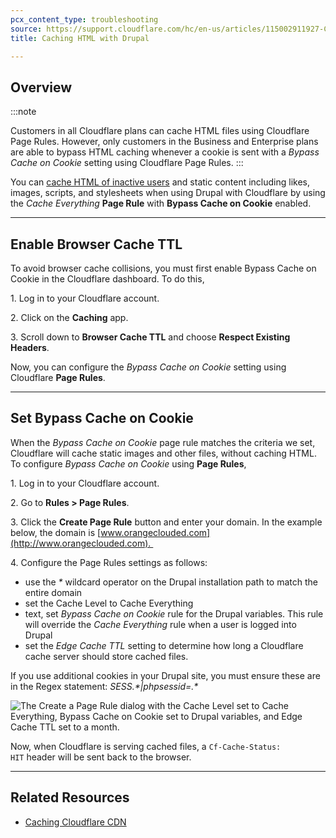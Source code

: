```yaml
---
pcx_content_type: troubleshooting
source: https://support.cloudflare.com/hc/en-us/articles/115002911927-Caching-HTML-with-Drupal
title: Caching HTML with Drupal

---
```


## Overview

:::note

Customers in all Cloudflare plans can cache HTML files using Cloudflare Page Rules. However, only customers in the Business and Enterprise plans are able to bypass HTML caching whenever a cookie is sent with a *Bypass Cache on Cookie* setting using Cloudflare Page Rules. 
:::

You can [cache HTML of inactive users](https://blog.cloudflare.com/caching-anonymous-page-views/) and static content including likes, images, scripts, and stylesheets when using Drupal with Cloudflare by using the *Cache Everything* **Page Rule** with **Bypass Cache on Cookie** enabled.

***

## Enable Browser Cache TTL

To avoid browser cache collisions, you must first enable Bypass Cache on Cookie in the Cloudflare dashboard. To do this,

1\. Log in to your Cloudflare account.

2\. Click on the **Caching** app.

3\. Scroll down to **Browser Cache TTL** and choose **Respect Existing Headers**.

Now, you can configure the *Bypass Cache on Cookie* setting using Cloudflare **Page Rules**. 

***

## Set Bypass Cache on Cookie

When the *Bypass Cache on Cookie* page rule matches the criteria we set, Cloudflare will cache static images and other files, without caching HTML. To configure *Bypass Cache on Cookie* using **Page Rules**, 

1\. Log in to your Cloudflare account.

2\. Go to **Rules > Page Rules**.

3\. Click the **Create Page Rule** button and enter your domain. In the example below, the domain is [www.orangeclouded.com](http://www.orangeclouded.com). 

4\. Configure the Page Rules settings as follows:

* use the *\** wildcard operator on the Drupal installation path to match the entire domain
* set the Cache Level to Cache Everything
* text, set *Bypass Cache on Cookie* rule for the Drupal variables. This rule will override the *Cache Everything* rule when a user is logged into Drupal
* set the *Edge Cache TTL* setting to determine how long a Cloudflare cache server should store cached files.

If you use additional cookies in your Drupal site, you must ensure these are in the Regex statement: *SESS.\*|phpsessid=.\**

![The Create a Page Rule dialog with the Cache Level set to Cache Everything, Bypass Cache on Cookie set to Drupal variables, and Edge Cache TTL set to a month.](~/assets/images/support/page_rules_caching_static_HTML_with_drupal.png)

Now, when Cloudflare is serving cached files, a `Cf-Cache-Status: HIT` header will be sent back to the browser.

***

## Related Resources

* [Caching Cloudflare CDN](/cache/concepts/default-cache-behavior/)
